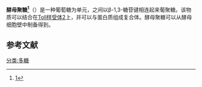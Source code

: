 {{Expand |time=2011-09-18T08:15:27+00:00 }}
{{chembox
| verifiedrevid = 290410849
| ImageFile = Zymosan.png
| ImageSize = 200px
| IUPACName = 
| OtherNames = 
| Section1 = {{Chembox Identifiers
| CASNo = 9010-72-4
| CASNo_Ref = {{cascite|changed|??}}
|  PubChem  =  
|  SMILES  =  |  ChemSpiderID_Ref  = {{chemspidercite|changed|chemspider}}|  ChemSpiderID  =  none

}}
| Section2 = {{Chembox Properties
| Formula = (C<sub>6</sub>H<sub>10</sub>O<sub>5</sub>)<sub>x</sub>
| MolarMass = Variable
| Appearance = 
| Density = 
| MeltingPt = 
| BoilingPt = 
| Solubility = }}
| Section3 = {{Chembox Hazards
| MainHazards = 
| FlashPt = 
| Autoignition = }}
}}
'''酵母聚糖<ref>[http://www.term.gov.cn/pages/homepage/result2.jsp?id=333567&subid=10001798&subject=%E7%B3%96%E7%B1%BB&subsys=%E7%94%9F%E7%89%A9%E5%8C%96%E5%AD%A6%E4%B8%8E%E5%88%86%E5%AD%90%E7%94%9F%E7%89%A9%E5%AD%A6]{{dead link|date=2018年1月 |bot=InternetArchiveBot |fix-attempted=yes }}</ref>'''（{{lang-en|Zymosan}}）是一种葡萄糖为单元，之间以β-1,3-糖苷键相连起来葡聚糖。该物质可以结合在[[Toll样受体|Toll样受体2]]上，并可以与蛋白质组成复合体。酵母聚糖可以从酵母细胞壁中制备得到。
==参考文献==
{{reflist}}
{{糖类}}
{{Biochem-stub}}
[[分类:多糖|分类:多糖]]